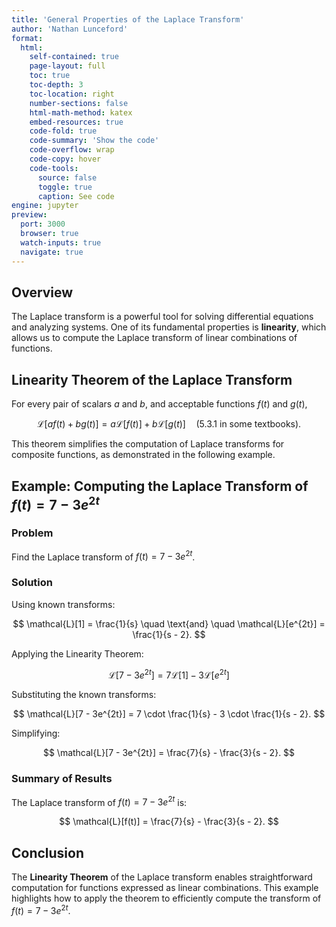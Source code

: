 ```yaml
---
title: 'General Properties of the Laplace Transform'
author: 'Nathan Lunceford'
format:
  html:
    self-contained: true
    page-layout: full
    toc: true
    toc-depth: 3
    toc-location: right
    number-sections: false
    html-math-method: katex
    embed-resources: true
    code-fold: true
    code-summary: 'Show the code'
    code-overflow: wrap
    code-copy: hover
    code-tools:
      source: false
      toggle: true
      caption: See code
engine: jupyter
preview:
  port: 3000
  browser: true
  watch-inputs: true
  navigate: true
---
```


## Overview

The Laplace transform is a powerful tool for solving differential equations and analyzing systems. One of its fundamental properties is **linearity**, which allows us to compute the Laplace transform of linear combinations of functions.

## Linearity Theorem of the Laplace Transform

For every pair of scalars $a$ and $b$, and acceptable functions $f(t)$ and $g(t)$,

$$
\mathcal{L}[af(t) + bg(t)] = a\mathcal{L}[f(t)] + b\mathcal{L}[g(t)] \quad (\text{5.3.1 in some textbooks}).
$$

This theorem simplifies the computation of Laplace transforms for composite functions, as demonstrated in the following example.

## Example: Computing the Laplace Transform of $f(t) = 7 - 3e^{2t}$

### Problem

Find the Laplace transform of $f(t) = 7 - 3e^{2t}$.

### Solution

Using known transforms:

$$
\mathcal{L}[1] = \frac{1}{s} \quad \text{and} \quad \mathcal{L}[e^{2t}] = \frac{1}{s - 2}.
$$

Applying the Linearity Theorem:

$$
\mathcal{L}[7 - 3e^{2t}] = 7\mathcal{L}[1] - 3\mathcal{L}[e^{2t}]
$$

Substituting the known transforms:

$$
\mathcal{L}[7 - 3e^{2t}] = 7 \cdot \frac{1}{s} - 3 \cdot \frac{1}{s - 2}.
$$

Simplifying:

$$
\mathcal{L}[7 - 3e^{2t}] = \frac{7}{s} - \frac{3}{s - 2}.
$$

### Summary of Results

The Laplace transform of $f(t) = 7 - 3e^{2t}$ is:

$$
\mathcal{L}[f(t)] = \frac{7}{s} - \frac{3}{s - 2}.
$$

## Conclusion

The **Linearity Theorem** of the Laplace transform enables straightforward computation for functions expressed as linear combinations. This example highlights how to apply the theorem to efficiently compute the transform of $f(t) = 7 - 3e^{2t}$.
